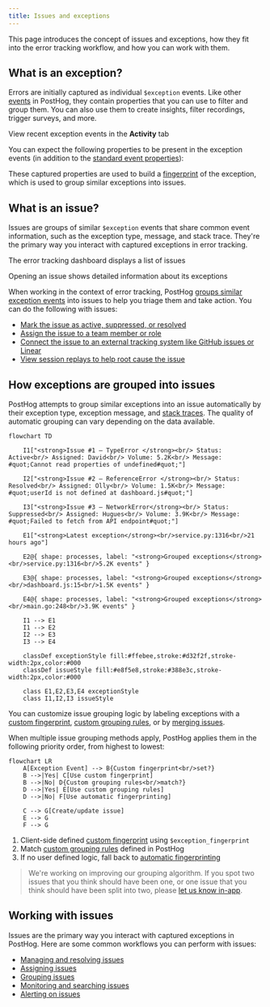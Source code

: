 ```yaml
---
title: Issues and exceptions
---
```


This page introduces the concept of issues and exceptions, how they fit into the error tracking workflow, and how you can work with them.

## What is an exception?

Errors are initially captured as individual `$exception` events. Like other [events](/docs/data/events) in PostHog, they contain properties that you can use to filter and group them. You can also use them to create insights, filter recordings, trigger surveys, and more. 

<ProductScreenshot
    imageLight="https://res.cloudinary.com/dmukukwp6/image/upload/SCR_20250813_qnwq_6fafacc8d6.png"
    imageDark="https://res.cloudinary.com/dmukukwp6/image/upload/SCR_20250813_qobb_f5df0a8629.png"
    alt="Exception events"
    classes="rounded"
/>

<Caption>View recent exception events in the <strong>Activity</strong> tab</Caption>

You can expect the following properties to be present in the exception events (in addition to the [standard event properties](/docs/data/events#default-properties)):


<ExceptionPropertiesTable />

These captured properties are used to build a [fingerprint](/docs/error-tracking/fingerprints) of the exception, which is used to group similar exceptions into issues.

## What is an issue?

Issues are groups of similar `$exception` events that share common event information, such as the exception type, message, and stack trace. They're the primary way you interact with captured exceptions in error tracking.

<ProductScreenshot
    imageLight="https://res.cloudinary.com/dmukukwp6/image/upload/SCR_20250814_dfbq_97e39c5c39.png"
    imageDark="https://res.cloudinary.com/dmukukwp6/image/upload/SCR_20250814_devl_d70f672e94.png"
    alt="Issues list view"
    classes="rounded"
/>
<Caption>The error tracking dashboard displays a list of issues</Caption>


<ProductScreenshot
    imageLight="https://res.cloudinary.com/dmukukwp6/image/upload/issue_light_f17781d806.png"
    imageDark="https://res.cloudinary.com/dmukukwp6/image/upload/issue_dark_5e825b1fe6.png"
    alt="Issue view"
    classes="rounded"
/>
<Caption>Opening an issue shows detailed information about its exceptions</Caption>

When working in the context of error tracking, PostHog [groups similar exception events](/docs/error-tracking/grouping-issues) into issues to help you triage them and take action. You can do the following with issues:

- [Mark the issue as active, suppressed, or resolved](/docs/error-tracking/managing-issues#resolving-and-suppressing-issues)
- [Assign the issue to a team member or role](/docs/error-tracking/assigning-issues)
- [Connect the issue to an external tracking system like GitHub issues or Linear](/docs/error-tracking/external-tracking)
- [View session replays to help root cause the issue](/docs/error-tracking/monitoring#viewing-session-replays)

## How exceptions are grouped into issues

PostHog attempts to group similar exceptions into an issue automatically by their exception type, exception message, and [stack traces](/docs/error-tracking/stack-traces). The quality of automatic grouping can vary depending on the data available. 

```mermaid
flowchart TD

    I1["<strong>Issue #1 – TypeError </strong><br/> Status: Active<br/> Assigned: David<br/> Volume: 5.2K<br/> Message: #quot;Cannot read properties of undefined#quot;"]

    I2["<strong>Issue #2 – ReferenceError </strong><br/> Status: Resolved<br/> Assigned: Olly<br/> Volume: 1.5K<br/> Message: #quot;userId is not defined at dashboard.js#quot;"]

    I3["<strong>Issue #3 – NetworkError</strong><br/> Status: Suppressed<br/> Assigned: Hugues<br/> Volume: 3.9K<br/> Message: #quot;Failed to fetch from API endpoint#quot;"]
    
    E1["<strong>Latest exception</strong><br/>service.py:1316<br/>21 hours ago"]

    E2@{ shape: processes, label: "<strong>Grouped exceptions</strong><br/>service.py:1316<br/>5.2K events" }
    
    E3@{ shape: processes, label: "<strong>Grouped exceptions</strong><br/>dashboard.js:15<br/>1.5K events" }

    E4@{ shape: processes, label: "<strong>Grouped exceptions</strong><br/>main.go:248<br/>3.9K events" }
    
    I1 --> E1
    I1 --> E2
    I2 --> E3
    I3 --> E4
    
    classDef exceptionStyle fill:#ffebee,stroke:#d32f2f,stroke-width:2px,color:#000
    classDef issueStyle fill:#e8f5e8,stroke:#388e3c,stroke-width:2px,color:#000
    
    class E1,E2,E3,E4 exceptionStyle
    class I1,I2,I3 issueStyle

```

You can customize issue grouping logic by labeling exceptions with a [custom fingerprint](/docs/error-tracking/grouping-issues#option-1-client-side-fingerprint), [custom grouping rules](/docs/error-tracking/grouping-issues#option-2-custom-grouping-rule), or by [merging issues](/docs/error-tracking/grouping-issues).

When multiple issue grouping methods apply, PostHog applies them in the following priority order, from highest to lowest:

```mermaid
flowchart LR
    A[Exception Event] --> B{Custom fingerprint<br/>set?}
    B -->|Yes| C[Use custom fingerprint]
    B -->|No| D{Custom grouping rules<br/>match?}
    D -->|Yes| E[Use custom grouping rules]
    D -->|No| F[Use automatic fingerprinting]
    
    C --> G[Create/update issue]
    E --> G
    F --> G
```

1. Client-side defined [custom fingerprint](/docs/error-tracking/capture#customizing-exception-capture) using `$exception_fingerprint`
2. Match [custom grouping rules](/docs/error-tracking/grouping-issues#option-2-custom-grouping-rule) defined in PostHog
3. If no user defined logic, fall back to [automatic fingerprinting](/docs/error-tracking/fingerprints)
 
> We're working on improving our grouping algorithm. If you spot two issues that you think should have been one, or one issue that you think should have been split into two, please [let us know in-app](https://app.posthog.com#panel=support%3Afeedback%3Aerror_tracking%3Alow%3Atrue).

## Working with issues

Issues are the primary way you interact with captured exceptions in PostHog. Here are some common workflows you can perform with issues:

- [Managing and resolving issues](/docs/error-tracking/managing-issues)
- [Assigning issues](/docs/error-tracking/assigning-issues)
- [Grouping issues](/docs/error-tracking/grouping-issues)
- [Monitoring and searching issues](/docs/error-tracking/monitoring)
- [Alerting on issues](/docs/error-tracking/alerts)
